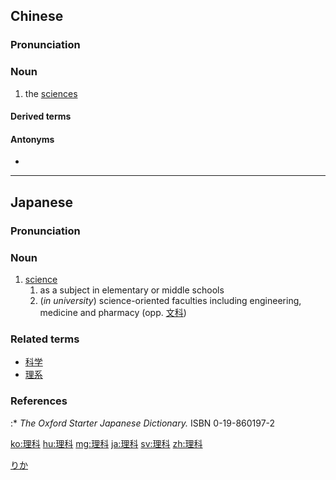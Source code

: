==Chinese==
{{zh-forms}}

===Pronunciation===
{{zh-pron
|m=lǐkē
|c=lei5 fo1
|mn=lí-kho
|cat=n
}}

===Noun===
{{zh-noun}}

# the [[sciences]] {{gloss|as academic subjects}}

====Derived terms====
{{zh-der|理工}}

====Antonyms====
* {{l|cmn|文科|tr=wénkē}}

----

==Japanese==
{{ja-kanjitab|り|か|yomi=o}}

===Pronunciation===
{{ja-pron|yomi=o|りか|acc=1|acc_ref=DJR}}

===Noun===
{{ja-noun|りか|count=-|hhira=りくわ}}

# [[science]]
## as a subject in elementary or middle schools
## (''in university'') science-oriented faculties including engineering, medicine and pharmacy (opp. [[文科]])

===Related terms===
* [[科学]]
* [[理系]]

===References===
<references/>
:* ''The Oxford Starter Japanese Dictionary.'' ISBN 0-19-860197-2

[[Category:Japanese basic words|りか]]

[[ko:理科]]
[[hu:理科]]
[[mg:理科]]
[[ja:理科]]
[[sv:理科]]
[[zh:理科]]